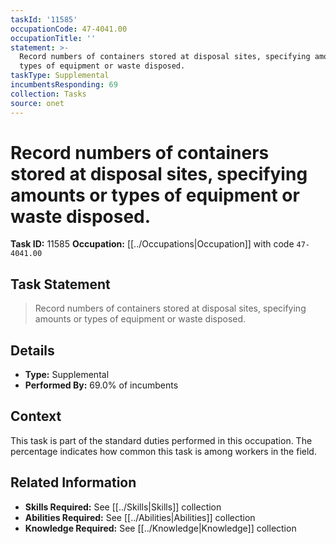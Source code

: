```yaml
---
taskId: '11585'
occupationCode: 47-4041.00
occupationTitle: ''
statement: >-
  Record numbers of containers stored at disposal sites, specifying amounts or
  types of equipment or waste disposed.
taskType: Supplemental
incumbentsResponding: 69
collection: Tasks
source: onet
---
```

# Record numbers of containers stored at disposal sites, specifying amounts or types of equipment or waste disposed.

**Task ID:** 11585
**Occupation:** [[../Occupations|Occupation]] with code `47-4041.00`

## Task Statement

> Record numbers of containers stored at disposal sites, specifying amounts or types of equipment or waste disposed.

## Details

- **Type:** Supplemental
- **Performed By:** 69.0% of incumbents

## Context

This task is part of the standard duties performed in this occupation. The percentage indicates how common this task is among workers in the field.

## Related Information

- **Skills Required:** See [[../Skills|Skills]] collection
- **Abilities Required:** See [[../Abilities|Abilities]] collection
- **Knowledge Required:** See [[../Knowledge|Knowledge]] collection
